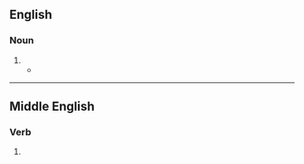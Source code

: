 {{also|Fleete}}
==English==

===Noun===
{{en-noun}}

# {{obsolete spelling of|en|fleet}}
#* {{RQ:Pepys Diary|volume=V|date=1 October 1665|page=100|passage=He did discourse to us of the Dutch '''fleete''' being abroad, eighty-five of them still, and are now at the Texell, he believes, in expectation of our Eastland ships coming home with masts and hempe, and our loaden Hambrough ships going to Hambrough.}}

----

==Middle English==

===Verb===
{{head|enm|verb}}

# {{alt form|lang=enm|fleten}}